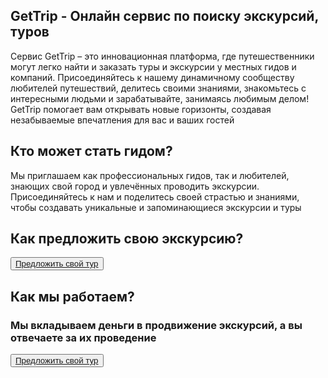 
## GetTrip - Онлайн сервис по поиску экскурсий, туров

Сервис GetTrip – это инновационная платформа, где путешественники могут легко найти и заказать туры и экскурсии у местных гидов и компаний. 
Присоединяйтесь к нашему динамичному сообществу любителей путешествий, делитесь своими знаниями, знакомьтесь с интересными людьми и зарабатывайте, занимаясь любимым делом! 
GetTrip помогает вам открывать новые горизонты, создавая незабываемые впечатления для вас и ваших гостей

## Кто может стать гидом?

Мы приглашаем как профессиональных гидов, так и любителей, знающих свой город и увлечённых проводить экскурсии. 
Присоединяйтесь к нам и поделитесь своей страстью и знаниями, чтобы создавать уникальные и запоминающиеся экскурсии и туры

## Как предложить свою экскурсию?

<OfferTourItem
	icon="ImageUp"
	label="Отправка тура"
	description="Мы придаем особое значение ясной концепции экскурсии, которая отражает ваш уникальный взгляд на город., место проведения экскурсии"
/>
<OfferTourItem
	icon="PhoneIncoming"
	label="Звонок"
	description="Мы проведем звонок для обсуждения ключевых идей, содержания экскурсии и условий сотрудничества"
/>
<OfferTourItem
	icon="BookUp"
	label="Размещение на сайте"
	description="Мы создадим описание экскурсии, которое максимально привлечет внимание клиентов, и опубликуем информацию на нашем сайте для максимальной доступности"
/>

<Button variant="outline" className="my-5" asChild>
	<a href="./form">Предложить свой тур</a>
</Button>

## Как мы работаем?

<HowWeAreWorking
	label="Размещение ваших предложений на нашем сайте бесплатно"
	description="Мы тщательно подходим к выбору экскурсий, публикуя только те, которые отвечают актуальному спросу"
/>
<HowWeAreWorking
	label="Комиссия с продажи ваших экскурсий"
	description="Мы тщательно подходим к выбору экскурсий, публикуя только те, которые отвечают актуальному спросу"
/>

###	Мы вкладываем деньги в продвижение экскурсий, а вы отвечаете за их проведение

<Button variant="outline" className="my-5" asChild>
	<a href="./form">Предложить свой тур</a>
</Button>